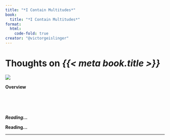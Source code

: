 ```yaml
---
title: "*I Contain Multitudes*"
book:
  title: "*I Contain Multitudes*"
format:
  html:
    code-fold: true
creator: "@victorgeislinger"
---
```


# Thoughts on *{{< meta book.title >}}*

::: {layout="[30,70]"}
![](https://books.google.com/books/content?id=4qzrCgAAQBAJ&printsec=frontcover&img=2)

**Overview** <br/>
<br/>

<br/>
<br/>


:::


***Reading...***



**Reading...**

--- 

<!-- 
:::{.callout-note icon=false}

## Bluesky Comments

{{< bluesky-comments at://did:plc:jfda6xfy4ncaf72omkvrbkko/app.bsky.feed.post/3ledeee7pvk26 >}}


:::
--- 
-->